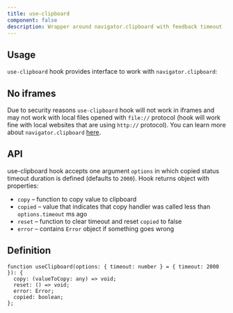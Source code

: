 ```yaml
---
title: use-clipboard
component: false
description: Wrapper around navigator.clipboard with feedback timeout
---
```


## Usage

`use-clipboard` hook provides interface to work with `navigator.clipboard`:

<ComponentPreview name="use-clipboard-demo" />

## No iframes

Due to security reasons `use-clipboard` hook will not work in iframes and may not work with local files opened with `file://` protocol (hook will work fine with local websites that are using `http://` protocol). You can learn more about `navigator.clipboard` [here](https://web.dev/async-clipboard/).

## API

use-clipboard hook accepts one argument `options` in which copied status timeout duration is defined (defaults to `2000`). Hook returns object with properties:

- `copy` – function to copy value to clipboard
- `copied` – value that indicates that copy handler was called less than `options.timeout` ms ago
- `reset` – function to clear timeout and reset `copied` to false
- `error` – contains `Error` object if something goes wrong

## Definition

```tsx
function useClipboard(options: { timeout: number } = { timeout: 2000 }): {
  copy: (valueToCopy: any) => void;
  reset: () => void;
  error: Error;
  copied: boolean;
};
```
